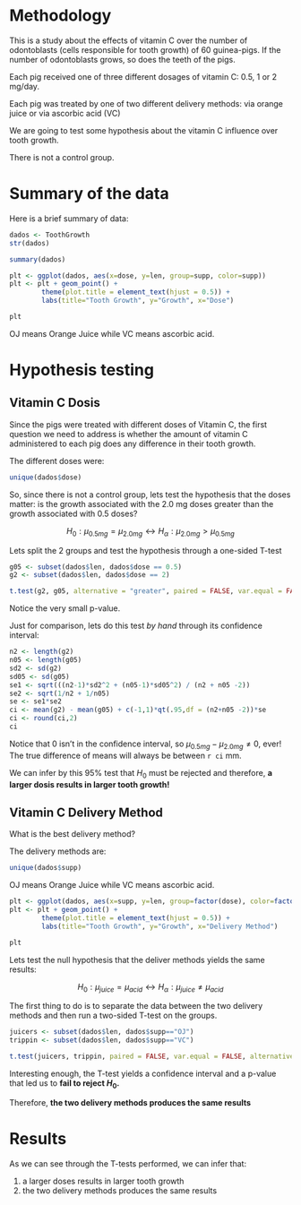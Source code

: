 # Methodology

This is a study about the effects of vitamin C over the number of odontoblasts (cells responsible for tooth growth) of 60 guinea-pigs. If the number of odontoblasts grows, so does the teeth of the pigs.

Each pig received one of three different dosages of vitamin C: 0.5, 1 or 2 mg/day.

Each pig was treated by one of two different delivery methods: via orange juice or via ascorbic acid (VC)

We are going to test some hypothesis about the vitamin C influence over tooth growth.

There is not a control group.

# Summary of the data

Here is a brief summary of data:

```r
dados <- ToothGrowth
str(dados)
```


```r
summary(dados)
```

```r
plt <- ggplot(dados, aes(x=dose, y=len, group=supp, color=supp))
plt <- plt + geom_point() + 
        theme(plot.title = element_text(hjust = 0.5)) +
        labs(title="Tooth Growth", y="Growth", x="Dose")

plt
```


OJ means Orange Juice while VC means ascorbic acid.


# Hypothesis testing

## Vitamin C Dosis

Since the pigs were treated with different doses of Vitamin C, the first question we need to address is whether the amount of vitamin C administered to each pig does any difference in their tooth growth.

The different doses were:

```r
unique(dados$dose)
```

So, since there is not a control group, lets test the hypothesis that the doses matter: is the growth associated with the 2.0 mg doses greater than the growth associated with 0.5 doses?

$$H_0: \mu_{0.5 mg} = \mu_{2.0 mg} \leftrightarrow H_\alpha: \mu_{2.0 mg} > \mu_{0.5 mg} $$

Lets split the 2 groups and test the hypothesis through a one-sided T-test 

```r
g05 <- subset(dados$len, dados$dose == 0.5)
g2 <- subset(dados$len, dados$dose == 2)

t.test(g2, g05, alternative = "greater", paired = FALSE, var.equal = FALSE)
```

Notice the very small p-value. 

Just for comparison, lets do this test *by hand* through its confidence interval:

```r
n2 <- length(g2)
n05 <- length(g05)
sd2 <- sd(g2)
sd05 <- sd(g05)
se1 <- sqrt(((n2-1)*sd2^2 + (n05-1)*sd05^2) / (n2 + n05 -2))
se2 <- sqrt(1/n2 + 1/n05)
se <- se1*se2
ci <- mean(g2) - mean(g05) + c(-1,1)*qt(.95,df = (n2+n05 -2))*se
ci <- round(ci,2)
ci
```
Notice that 0 isn't in the confidence interval, so $\mu_{0.5 mg} - \mu_{2.0 mg} \neq 0$, ever!
The true difference of means will always be between `r ci` mm.


We can infer by this 95% test that $H_0$ must be rejected and therefore, **a larger dosis results in larger tooth growth!**

## Vitamin C Delivery Method

What is the best delivery method? 

The delivery methods are:

```r
unique(dados$supp)
```

OJ means Orange Juice while VC means ascorbic acid.

```r
plt <- ggplot(dados, aes(x=supp, y=len, group=factor(dose), color=factor(dose)))
plt <- plt + geom_point() + 
        theme(plot.title = element_text(hjust = 0.5)) +
        labs(title="Tooth Growth", y="Growth", x="Delivery Method")

plt
```


Lets test the null hypothesis that the deliver methods yields the same results:

$$H_0: \mu_{juice} = \mu_{acid} \leftrightarrow H_\alpha: \mu_{juice} \neq \mu_{acid}$$ 

The first thing to do is to separate the data between the two delivery methods and then run a two-sided T-test on the groups.


```r

juicers <- subset(dados$len, dados$supp=="OJ")
trippin <- subset(dados$len, dados$supp=="VC")

t.test(juicers, trippin, paired = FALSE, var.equal = FALSE, alternative = "two.sided")
```

Interesting enough, the T-test yields a confidence interval and a p-value that led us to **fail to reject $H_0$.**

Therefore, **the two delivery methods produces the same results**


# Results

As we can see through the T-tests performed, we can infer that:

1. a larger doses results in larger tooth growth
1. the two delivery methods produces the same results


